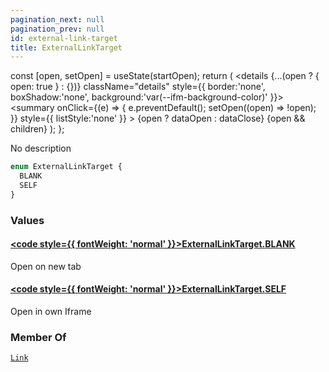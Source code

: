 ```yaml
---
pagination_next: null
pagination_prev: null
id: external-link-target
title: ExternalLinkTarget
---
```









  const [open, setOpen] = useState(startOpen);
  return (
    <details {...(open ? { open: true } : {})} className="details" style={{ border:'none', boxShadow:'none', background:'var(--ifm-background-color)' }}>
      <summary
        onClick={(e) => {
          e.preventDefault();
          setOpen((open) => !open);
        }}
        style={{ listStyle:'none' }}
      >
      {open ? dataOpen : dataClose}
      </summary>
      {open && children}
    </details>
  );
};








No description


```graphql
enum ExternalLinkTarget {
  BLANK
  SELF
}
```




### Values

#### [<code style={{ fontWeight: 'normal' }}>ExternalLinkTarget.<b>BLANK</b></code>](#)  
Open on new tab


#### [<code style={{ fontWeight: 'normal' }}>ExternalLinkTarget.<b>SELF</b></code>](#)  
Open in own Iframe






### Member Of

[`Link`](/schema/types/objects/link.mdx)  <Badge class="badge badge--secondary" text="object"/>

